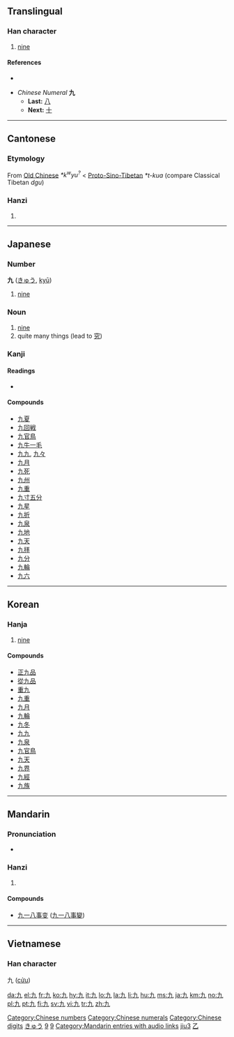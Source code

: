 {{see|玖}}<!-- may be replaced by zh-forms -->
{{rfc|Etymology as level 2 header}}
==Translingual==
{{stroke order|strokes=2}}
{{stroke order|type=animate}}

===Han character===
{{Han char|rn=5|rad=乙|as=01|sn=2|four=4001<sub>7</sub>|canj=大弓 (KN)}}

# [[nine]]

====References====
* {{Han ref|kx=0083.190|dkj=00167|dj=0168.020|hdz=10048.050|uh=4E5D|ud=20061|bh=A445|bd=42053}}

* ''Chinese Numeral'' '''九'''
** '''Last:''' [[八]]
** '''Next:''' [[十]]

[[Category:Chinese numbers]]
[[Category:Chinese numerals]]
[[Category:Chinese digits]]
----

==Cantonese==

===Etymology===

From [[Old Chinese]] ''*k<sup>w</sup>yu<sup>?</sup>'' < [[Proto-Sino-Tibetan]] ''*t-kua'' (compare Classical Tibetan ''dgu'')

===Hanzi===
{{yue-hanzi|jyut=|y=gau2}}

# {{defn|Cantonese}}


----

==Japanese==

===Number===
'''九''' ([[きゅう]], [[kyū]])

# [[nine]]

===Noun===
{{ja-noun|k|hira=きゅう|rom=kyū}}

# [[nine]]
# quite many things (lead to [[究]])

===Kanji===
{{ja-kanji|grade=1|rs=乙01}}

====Readings====
* {{ja-readings|on=[[きゅう]] (''kyū''), [[く]] (''ku'')|kun=[[ここの]] (''kokono''), [[ここのつ]] ([[九つ]], ''kokonotsu'')|nanori=[[いちじく]] (''ichijiku''), [[いちのく]] (''ichinoku''), [[この]] (''kono''), [[ひさし]] (''hisashi'')}}

====Compounds====
* [[九夏]]
* [[九回戦]]
* [[九官鳥]]
* [[九牛一毛]]
* [[九九]], [[九々]]
* [[九月]]
* [[九死]]
* [[九州]]
* [[九重]]
* [[九寸五分]]
* [[九星]]
* [[九折]]
* [[九泉]]
* [[九地]]
* [[九天]]
* [[九拝]]
* [[九分]]
* [[九輪]]
* [[九六]]

[[Category:1000 Japanese basic words|きゅう]]
[[Category:Japanese numbers|9]]

----

==Korean==

===Hanja===
{{ko-hanja|hangeul=구|rv=gu|mr=ku|y=kwu|eumhun=아홉|ehrv=ahop|ehmr=ahop|ehy=ahop}}

# [[nine]]

====Compounds====
* [[正九品]]
* [[從九品]]
* [[重九]]
* [[九重]]
* [[九月]]
* [[九輪]]
* [[九冬]]
* [[九九]]
* [[九泉]]
* [[九官鳥]]
* [[九天]]
* [[九界]]
* [[九經]]
* [[九族]]

[[Category:Korean numbers|9]]

----

==Mandarin==

===Pronunciation===
*{{audio|zh-jiǔ.ogg|audio}}

===Hanzi===
{{cmn-hanzi|pin=[[jiǔ]] ([[jiu3]]), [[xiǎng]] ([[xiang3]]), [[xiàng]] ([[xiang4]])|wg=chiu<sup>3</sup>, hsiang<sup>3</sup>, hsiang<sup>4</sup>}}

# {{defn|Mandarin}}

====Compounds====
{{top2}}
* [[九一八事变]] ([[九一八事变|九一八事變]])
{{mid2}}
{{bottom}}

[[Category:Mandarin entries with audio links]]
[[Category:zh-cn:Numbers|jiu3]]
[[Category:zh-tw:Numbers|乙]]

----

==Vietnamese==

===Han character===
九 ([[cửu]])

[[da:九]]
[[el:九]]
[[fr:九]]
[[ko:九]]
[[hy:九]]
[[it:九]]
[[lo:九]]
[[la:九]]
[[li:九]]
[[hu:九]]
[[ms:九]]
[[ja:九]]
[[km:九]]
[[no:九]]
[[pl:九]]
[[pt:九]]
[[fi:九]]
[[sv:九]]
[[vi:九]]
[[tr:九]]
[[zh:九]]